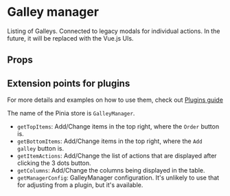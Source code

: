 

<Meta of={GalleyManager} />

# Galley manager

Listing of Galleys. Connected to legacy modals for individual actions. In the future, it will be replaced with the Vue.js UIs.

## Props

<ArgTypes />

## Extension points for plugins

For more details and examples on how to use them, check out [Plugins guide](..?path=/docs/guide-plugins--docs)

The name of the Pinia store is `GalleyManager`.

- `getTopItems`: Add/Change items in the top right, where the `Order` button is.
- `getBottomItems`: Add/Change items in the top right, where the `Add galley` button is.
- `getItemActions`: Add/Change the list of actions that are displayed after clicking the 3 dots button.
- `getColumns`: Add/Change the columns being displayed in the table.
- `getManagerConfig`: GalleyManager configuration. It's unlikely to use that for adjusting from a plugin, but it's available.
